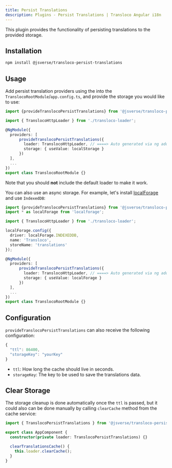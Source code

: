 ```yaml
---
title: Persist Translations
description: Plugins - Persist Translations | Transloco Angular i18n
---
```


This plugin provides the functionality of persisting translations to the provided storage.

## Installation

```bash
npm install @jsverse/transloco-persist-translations
```

## Usage

Add persist translation providers using the into the `TranslocoRootModule`/`app.config.ts`, and provide the storage you would like to use:

```ts title="transloco-root.module.ts"
import {provideTranslocoPersistTranslations} from '@jsverse/transloco-persist-translations';

import { TranslocoHttpLoader } from './transloco-loader';

@NgModule({
  providers: [
      provideTranslocoPersistTranslations({
        loader: TranslocoHttpLoader, // ====> Auto generated via ng add
        storage: { useValue: localStorage }
      })
  ],
  ...
})
export class TranslocoRootModule {}
```

Note that you should **not** include the default loader to make it work.

You can also use an async storage. For example, let's install [localForage](https://github.com/localForage/localForage) and use `IndexedDB`:

```ts title="transloco-root.module.ts"
import {provideTranslocoPersistTranslations} from '@jsverse/transloco-persist-translations';
import * as localForage from 'localforage';

import { TranslocoHttpLoader } from './transloco-loader';

localForage.config({
  driver: localForage.INDEXEDDB,
  name: 'Transloco',
  storeName: 'translations'
});

@NgModule({
  providers: [
      provideTranslocoPersistTranslations({
        loader: TranslocoHttpLoader, // ====> Auto generated via ng add
        storage: { useValue: localForage }
      })
  ],
  ...
})
export class TranslocoRootModule {}
```

## Configuration

`provideTranslocoPersistTranslations` can also receive the following configuration:

```ts
{
  "ttl": 86400,
  "storageKey": "yourKey"
}
```

- `ttl`: How long the cache should live in seconds.
- `storageKey`: The key to be used to save the translations data.

## Clear Storage

The storage cleanup is done automatically once the `ttl` is passed, but it could also can be done manually by calling `clearCache` method from the cache service:

```ts title="app.component.ts"
import { TranslocoPersistTranslations } from '@jsverse/transloco-persist-translations';

export class AppComponent {
  constructor(private loader: TranslocoPersistTranslations) {}

  clearTranslationsCache() {
    this.loader.clearCache();
  }
}
```
